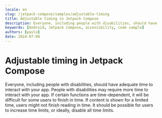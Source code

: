 ```yaml
---
locale: en
slug: /jetpack-compose/samples/adjustable-timing
title: Adjustable timing in Jetpack Compose
description: Everyone, including people with disabilities, should have adequate time to interact with your app.
keywords: [Android, Jetpack Compose, accessibility, code sample]
authors: [pavlo]
date: 2024-07-09
---
```


# Adjustable timing in Jetpack Compose

Everyone, including people with disabilities, should have adequate time to interact with your app. People with disabilities may require more time to interact with your app. If certain functions are time-dependent, it will be difficult for some users to finish in time. If content is shown for a limited time, users might not finish reading in time. It should be possible for users to increase time limits, or ideally, disable all time limits.

<CodeSample id="screen-timing" platform="jetpack-compose" locale="en"/>
